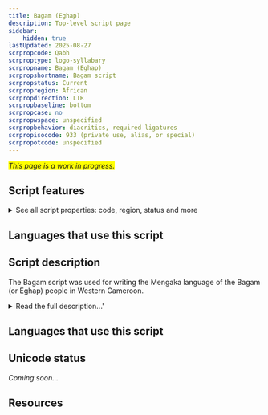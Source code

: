 ```yaml
---
title: Bagam (Eghap)
description: Top-level script page
sidebar:
    hidden: true
lastUpdated: 2025-08-27
scrpropcode: Qabh
scrproptype: logo-syllabary
scrpropname: Bagam (Eghap)
scrpropshortname: Bagam script
scrpropstatus: Current
scrpropregion: African
scrpropdirection: LTR
scrpropbaseline: bottom
scrpropcase: no
scrpropwspace: unspecified
scrpropbehavior: diacritics, required ligatures
scrpropisocode: 933 (private use, alias, or special)
scrpropotcode: unspecified
---
```


<span style='background-color:yellow'>_This page is a work in progress._</span>


## Script features

<details>
<summary> See all script properties: code, region, status and more</summary>
<ScriptInfo />
</details>

## Languages that use this script

<WsList script='Qabh' wsMax='5' />

## Script description

The Bagam script was used for writing the Mengaka language of the Bagam (or Eghap) people in Western Cameroon.

<details>
<summary>Read the full description...'</summary>The script bears some similarity to the Bamum script, used in a neighbouring region, which has led to speculation that the two scripts developed concurrently from a common source, but did not borrow directly from each other. It was created by the Eghap King Pufong in the late C19th or early C20th, and used for private correspondence and record-keeping, although it is not believed to have ever enjoyed widespread use.

It first became known to the outside world following a thesis submission by British military officer Louis Malcolm to the Journal of African Society in 1921. Although the thesis was not published in its entirety - the list of characters was omitted - it gave the script publicity and prompted discussion by other linguists. Following his discovery of the complete thesis in the Haddon Library, Cambridge, Konrad Tuchsherer was able to publish the list of characters for the first time in his paper 'The Lost Script of the Bagam'.

The characters recorded by Malcolm and Tuchscherer number over 100, although the original character set is presumed to have numbered several hundred. The script includes both ideographs and phonetic symbols. The precise identification of many of these characters is either incomplete or uncertain, but some ligatures are noted, as well as independent consonants, independent vowels, CV syllables, and CVC syllables. Some overlap between ideographic and phonetic symbols is evident - a single character is used for representing both 'you' and 'w/ω', and for both 'spear' and 'ŋg/k', for example - although the extent to which this overlap occurred is uncertain.

Numerals from 1-10 are also represented in the script. These display a greater similarity with the Bamum script than do the other characters.

There is some interest in literacy development amongst speakers of the Mengaka language. 

_This script is not currently recognized by [ISO 15924](http://www.unicode.org/iso15924/), but is included in ScriptSource for research purposes. If you have any information on this script, please add the information to the site. Your contributions can be a great help in refining and expanding the ISO 15924 standard._
</details>

## Languages that use this script

<WsList script='Qabh' wsMax='5' />

## Unicode status

_Coming soon..._

## Resources

<ScriptResources detailSummary='seemore' />

